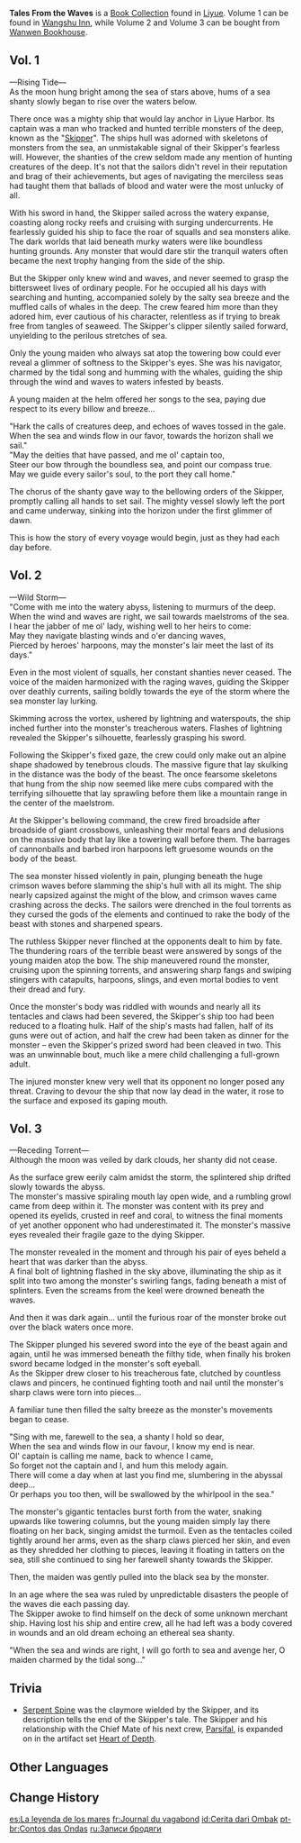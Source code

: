 {{Book Collection Infobox
|image     = Book Tales From the Waves.png
|quality   = 3
|volumes   = 3
|vol1      = [[Wangshu Inn]]
|vol2      = Sold by [[Jifang]] at [[Wanwen Bookhouse]] in [[Liyue Harbor]]
|vol3      = Sold by Jifang at Wanwen Bookhouse in Liyue Harbor
}}
'''Tales From the Waves''' is a [[Book Collection]] found in [[Liyue]]. Volume 1 can be found in [[Wangshu Inn]], while Volume 2 and Volume 3 can be bought from [[Wanwen Bookhouse]].
==Vol. 1==
{{Description|The legendary tale of an anonymous seafarer set in a time when Liyue was plagued by sea monsters.}}

&mdash;Rising Tide&mdash;<br />
As the moon hung bright among the sea of stars above, hums of a sea shanty slowly began to rise over the waters below.

There once was a mighty ship that would lay anchor in Liyue Harbor. Its captain was a man who tracked and hunted terrible monsters of the deep, known as the "[[Skipper]]". The ships hull was adorned with skeletons of monsters from the sea, an unmistakable signal of their Skipper's fearless will. However, the shanties of the crew seldom made any mention of hunting creatures of the deep. It's not that the sailors didn't revel in their reputation and brag of their achievements, but ages of navigating the merciless seas had taught them that ballads of blood and water were the most unlucky of all.

With his sword in hand, the Skipper sailed across the watery expanse, coasting along rocky reefs and cruising with surging undercurrents. He fearlessly guided his ship to face the roar of squalls and sea monsters alike. The dark worlds that laid beneath murky waters were like boundless hunting grounds. Any monster that would dare stir the tranquil waters often became the next trophy hanging from the side of the ship.

But the Skipper only knew wind and waves, and never seemed to grasp the bittersweet lives of ordinary people. For he occupied all his days with searching and hunting, accompanied solely by the salty sea breeze and the muffled calls of whales in the deep. The crew feared him more than they adored him, ever cautious of his character, relentless as if trying to break free from tangles of seaweed. The Skipper's clipper silently sailed forward, unyielding to the perilous stretches of sea.

Only the young maiden who always sat atop the towering bow could ever reveal a glimmer of softness to the Skipper's eyes. She was his navigator, charmed by the tidal song and humming with the whales, guiding the ship through the wind and waves to waters infested by beasts.

A young maiden at the helm offered her songs to the sea, paying due respect to its every billow and breeze...

"Hark the calls of creatures deep, and echoes of waves tossed in the gale.<br />
When the sea and winds flow in our favor, towards the horizon shall we sail."<br />
"May the deities that have passed, and me ol' captain too,<br />
Steer our bow through the boundless sea, and point our compass true.<br />
May we guide every sailor's soul, to the port they call home."

The chorus of the shanty gave way to the bellowing orders of the Skipper, promptly calling all hands to set sail. The mighty vessel slowly left the port and came underway, sinking into the horizon under the first glimmer of dawn.

This is how the story of every voyage would begin, just as they had each day before.

==Vol. 2==
{{Description|To the never-ending tune of the ocean, the seafarer fought against the phenomenal foe of fate, fighting to the bitter end...}}

&mdash;Wild Storm&mdash;<br />
"Come with me into the watery abyss, listening to murmurs of the deep.<br />
When the wind and waves are right, we sail towards maelstroms of the sea.<br />
I hear the jabber of me ol' lady, wishing well to her heirs to come:<br />
May they navigate blasting winds and o'er dancing waves,<br />
Pierced by heroes' harpoons, may the monster's lair meet the last of its days."

Even in the most violent of squalls, her constant shanties never ceased. The voice of the maiden harmonized with the raging waves, guiding the Skipper over deathly currents, sailing boldly towards the eye of the storm where the sea monster lay lurking.

Skimming across the vortex, ushered by lightning and waterspouts, the ship inched further into the monster's treacherous waters. Flashes of lightning revealed the Skipper's silhouette, fearlessly grasping his sword.

Following the Skipper's fixed gaze, the crew could only make out an alpine shape shadowed by tenebrous clouds. The massive figure that lay skulking in the distance was the body of the beast. The once fearsome skeletons that hung from the ship now seemed like mere cubs compared with the terrifying silhouette that lay sprawling before them like a mountain range in the center of the maelstrom.

At the Skipper's bellowing command, the crew fired broadside after broadside of giant crossbows, unleashing their mortal fears and delusions on the massive body that lay like a towering wall before them. The barrages of cannonballs and barbed iron harpoons left gruesome wounds on the body of the beast.

The sea monster hissed violently in pain, plunging beneath the huge crimson waves before slamming the ship's hull with all its might. The ship nearly capsized against the might of the blow, and crimson waves came crashing across the decks. The sailors were drenched in the foul torrents as they cursed the gods of the elements and continued to rake the body of the beast with stones and sharpened spears.

The ruthless Skipper never flinched at the opponents dealt to him by fate. The thundering roars of the terrible beast were answered by songs of the young maiden atop the bow. The ship maneuvered round the monster, cruising upon the spinning torrents, and answering sharp fangs and swiping stingers with catapults, harpoons, slings, and even mortal bodies to vent their dread and fury.

Once the monster's body was riddled with wounds and nearly all its tentacles and claws had been severed, the Skipper's ship too had been reduced to a floating hulk. Half of the ship's masts had fallen, half of its guns were out of action, and half the crew had been taken as dinner for the monster – even the Skipper's prized sword had been cleaved in two. This was an unwinnable bout, much like a mere child challenging a full-grown adult.

The injured monster knew very well that its opponent no longer posed any threat. Craving to devour the ship that now lay dead in the water, it rose to the surface and exposed its gaping mouth.

==Vol. 3==
{{Description|Finally, when the tempest eased and the ocean sufrace was tranquil once more, the soft wind played a poignant homecoming tune...}}

&mdash;Receding Torrent&mdash;<br />
Although the moon was veiled by dark clouds, her shanty did not cease.

As the surface grew eerily calm amidst the storm, the splintered ship drifted slowly towards the abyss.<br />
The monster's massive spiraling mouth lay open wide, and a rumbling growl came from deep within it. The monster was content with its prey and opened its eyelids, crusted in reef and coral, to witness the final moments of yet another opponent who had underestimated it. The monster's massive eyes revealed their fragile gaze to the dying Skipper.

The monster revealed in the moment and through his pair of eyes beheld a heart that was darker than the abyss.<br />
A final bolt of lightning flashed in the sky above, illuminating the ship as it split into two among the monster's swirling fangs, fading beneath a mist of splinters. Even the screams from the keel were drowned beneath the waves.

And then it was dark again... until the furious roar of the monster broke out over the black waters once more.

The Skipper plunged his severed sword into the eye of the beast again and again, until he was immersed beneath the filthy tide, when finally his broken sword became lodged in the monster's soft eyeball.<br />
As the Skipper drew closer to his treacherous fate, clutched by countless claws and pincers, he continued fighting tooth and nail until the monster's sharp claws were torn into pieces...

A familiar tune then filled the salty breeze as the monster's movements began to cease.

"Sing with me, farewell to the sea, a shanty I hold so dear,<br />
When the sea and winds flow in our favour, I know my end is near.<br />
Ol' captain is calling me name, back to whence I came,<br />
So forget not the captain and I, and hum this melody again.<br />
There will come a day when at last you find me, slumbering in the abyssal deep...<br />
Or perhaps you too then, will be swallowed by the whirlpool in the sea."

The monster's gigantic tentacles burst forth from the water, snaking upwards like towering columns, but the young maiden simply lay there floating on her back, singing amidst the turmoil. Even as the tentacles coiled tightly around her arms, even as the sharp claws pierced her skin, and even as they shredded her clothing to pieces, leaving it floating in tatters on the sea, still she continued to sing her farewell shanty towards the Skipper.

Then, the maiden was gently pulled into the black sea by the monster.

In an age where the sea was ruled by unpredictable disasters the people of the waves die each passing day.<br />
The Skipper awoke to find himself on the deck of some unknown merchant ship. Having lost his ship and entire crew, all he had left was a body covered in wounds and an old dream echoing an ethereal sea shanty.

"When the sea and winds are right, I will go forth to sea and avenge her, O maiden charmed by the tidal song..."

==Trivia==
* [[Serpent Spine]] was the claymore wielded by the Skipper, and its description tells the end of the Skipper's tale. The Skipper and his relationship with the Chief Mate of his next crew, [[Parsifal]], is expanded on in the artifact set [[Heart of Depth]].

==Other Languages==
{{Other Languages
|en      = Tales From the Waves
|zhs     = 浮浪记
|zhs_rm  = Fúlàng-jì
|zht     = 浮浪記
|zht_rm  = Fúlàng-jì
|zh_tl   = Tales of Wanderings
|ja      = 浮浪記
|ja_rm   = Furouki{{Assumed}}
|ja_tl   = Record of Wanderings{{Sino}}
|ko      = 방랑기
|ko_rm   = Bangranggi
|ko_tl   = Tales of Wanderings
|es      = La leyenda de los mares
|es_tl   = The Legend of the Seas
|fr      = Journal du vagabond
|fr_tl   = Diary of the Vagabond
|ru      = Записи бродяги
|ru_tl   = Notes of the Wanderer
|th      = บันทึกแห่งเกลียวคลื่น
|th_rm   = Bantheuk haeng kliao khluen
|th_tl   = Records of Waves
|vi      = Nhật Ký Sóng Vỗ
|vi_tl   = 
|de      = Mit den Wellen
|de_tl   = With the Waves
|id      = Cerita dari Ombak
|id_tl   = Tales From the Waves
|pt      = Diário das Ondas
|pt_tl   = Diary From the Waves
|tr      = Dalgaların Hikayeleri
|tr_tl   = 
|it      = Racconti tra le onde
|it_tl   = 
}}

==Change History==
{{Change History|1.0}}

[[es:La leyenda de los mares]]
[[fr:Journal du vagabond]]
[[id:Cerita dari Ombak]]
[[pt-br:Contos das Ondas]]
[[ru:Записи бродяги]]